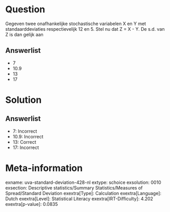 Question
========

Gegeven twee onafhankelijke stochastische variabelen X en Y met
standaarddeviaties respectievelijk 12 en 5. Stel nu dat Z = X - Y. De
s.d. van Z is dan gelijk aan

Answerlist
----------

* 7
* 10.9
* 13
* 17

Solution
========

Answerlist
----------

* 7: Incorrect
* 10.9: Incorrect
* 13: Correct
* 17: Incorrect

Meta-information
================
exname: uva-standard-deviation-428-nl
extype: schoice
exsolution: 0010
exsection: Descriptive statistics/Summary Statistics/Measures of Spread/Standard Deviation
exextra[Type]: Calculation
exextra[Language]: Dutch
exextra[Level]: Statistical Literacy
exextra[IRT-Difficulty]: 4.202
exextra[p-value]: 0.0835
